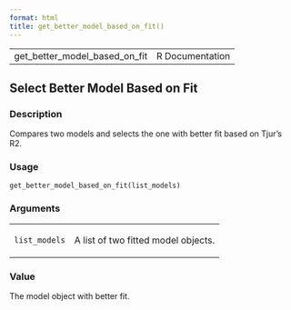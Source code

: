 ```yaml
---
format: html
title: get_better_model_based_on_fit()
---
```


<html><head>
<meta http-equiv="Content-Type" content="text/html; charset=utf-8" />
<meta name="viewport" content="width=device-width, initial-scale=1.0, user-scalable=yes" />
<link rel="stylesheet" href="https://cdn.jsdelivr.net/npm/katex@0.15.3/dist/katex.min.css">
<script type="text/javascript">
const macros = { "\\R": "\\textsf{R}", "\\code": "\\texttt"};
function processMathHTML() {
    var l = document.getElementsByClassName('reqn');
    for (let e of l) { katex.render(e.textContent, e, { throwOnError: false, macros }); }
    return;
}</script>
<script defer src="https://cdn.jsdelivr.net/npm/katex@0.15.3/dist/katex.min.js"
    onload="processMathHTML();"></script>
<link rel="stylesheet" type="text/css" href="R.css" />
</head><body><div class="container"><main>

<table style="width: 100%;"><tr><td>get_better_model_based_on_fit</td><td style="text-align: right;">R Documentation</td></tr></table>

<h2>Select Better Model Based on Fit</h2>

<h3>Description</h3>

<p>Compares two models and selects the one with better fit based on Tjur's R2.
</p>


<h3>Usage</h3>

<pre><code class='language-R'>get_better_model_based_on_fit(list_models)
</code></pre>


<h3>Arguments</h3>

<table>
<tr><td><code id="list_models">list_models</code></td>
<td>
<p>A list of two fitted model objects.</p>
</td></tr>
</table>


<h3>Value</h3>

<p>The model object with better fit.
</p>

</main>

</div>
</body></html>

